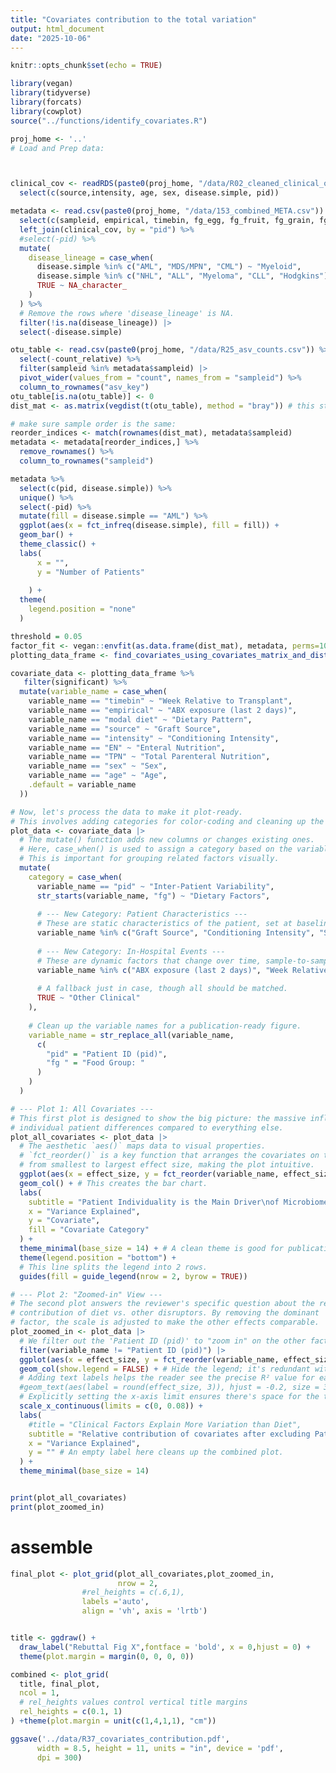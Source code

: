```yaml
---
title: "Covariates contribution to the total variation"
output: html_document
date: "2025-10-06"
---
```


```r
knitr::opts_chunk$set(echo = TRUE)
```

```r
library(vegan)
library(tidyverse)
library(forcats)
library(cowplot)
source("../functions/identify_covariates.R")
```

```r
proj_home <- '..'
# Load and Prep data:



clinical_cov <- readRDS(paste0(proj_home, "/data/R02_cleaned_clinical_outcome.rds")) %>%
  select(c(source,intensity, age, sex, disease.simple, pid))

metadata <- read.csv(paste0(proj_home, "/data/153_combined_META.csv")) %>% 
  select(c(sampleid, empirical, timebin, fg_egg, fg_fruit, fg_grain, fg_legume, fg_meat, fg_milk, fg_oils, fg_sweets, fg_veggie, TPN, EN, pid)) %>%
  left_join(clinical_cov, by = "pid") %>%
  #select(-pid) %>%
  mutate(
    disease_lineage = case_when(
      disease.simple %in% c("AML", "MDS/MPN", "CML") ~ "Myeloid",
      disease.simple %in% c("NHL", "ALL", "Myeloma", "CLL", "Hodgkins") ~ "Lymphoid",
      TRUE ~ NA_character_
    )
  ) %>%
  # Remove the rows where 'disease_lineage' is NA.
  filter(!is.na(disease_lineage)) |> 
  select(-disease.simple)
```

```r
otu_table <- read.csv(paste0(proj_home, "/data/R25_asv_counts.csv")) %>%
  select(-count_relative) %>%
  filter(sampleid %in% metadata$sampleid) |> 
  pivot_wider(values_from = "count", names_from = "sampleid") %>%
  column_to_rownames("asv_key") 
otu_table[is.na(otu_table)] <- 0
dist_mat <- as.matrix(vegdist(t(otu_table), method = "bray")) # this step will take quite some time
```


```r
# make sure sample order is the same:
reorder_indices <- match(rownames(dist_mat), metadata$sampleid)
metadata <- metadata[reorder_indices,] %>%
  remove_rownames() %>%
  column_to_rownames("sampleid")

metadata %>%
  select(c(pid, disease.simple)) %>%
  unique() %>%
  select(-pid) %>%
  mutate(fill = disease.simple == "AML") %>%
  ggplot(aes(x = fct_infreq(disease.simple), fill = fill)) +
  geom_bar() + 
  theme_classic() +
  labs(
      x = "",
      y = "Number of Patients"
      
    ) + 
  theme(
    legend.position = "none"
  )
```


```r
threshold = 0.05
factor_fit <- vegan::envfit(as.data.frame(dist_mat), metadata, perms=1000)
plotting_data_frame <- find_covariates_using_covariates_matrix_and_dist_mat(dist_mat, metadata, threshold = threshold, perms = 10000)
```


```r
covariate_data <- plotting_data_frame %>%
   filter(significant) %>% 
  mutate(variable_name = case_when(
    variable_name == "timebin" ~ "Week Relative to Transplant",
    variable_name == "empirical" ~ "ABX exposure (last 2 days)",
    variable_name == "modal diet" ~ "Dietary Pattern",
    variable_name == "source" ~ "Graft Source",
    variable_name == "intensity" ~ "Conditioning Intensity",
    variable_name == "EN" ~ "Enteral Nutrition",
    variable_name == "TPN" ~ "Total Parenteral Nutrition",
    variable_name == "sex" ~ "Sex",
    variable_name == "age" ~ "Age",
    .default = variable_name
  ))
```


```r
# Now, let's process the data to make it plot-ready.
# This involves adding categories for color-coding and cleaning up the names for clarity.
plot_data <- covariate_data |>
  # The mutate() function adds new columns or changes existing ones.
  # Here, case_when() is used to assign a category based on the variable name.
  # This is important for grouping related factors visually.
  mutate(
    category = case_when(
      variable_name == "pid" ~ "Inter-Patient Variability",
      str_starts(variable_name, "fg") ~ "Dietary Factors",
      
      # --- New Category: Patient Characteristics ---
      # These are static characteristics of the patient, set at baseline.
      variable_name %in% c("Graft Source", "Conditioning Intensity", "Sex",  "Age") ~ "Per-Patient Factors",
      
      # --- New Category: In-Hospital Events ---
      # These are dynamic factors that change over time, sample-to-sample.
      variable_name %in% c("ABX exposure (last 2 days)", "Week Relative to Transplant", "Enteral Nutrition") ~ "Per-Sample Events",
      
      # A fallback just in case, though all should be matched.
      TRUE ~ "Other Clinical"
    ),
    
    # Clean up the variable names for a publication-ready figure.
    variable_name = str_replace_all(variable_name,
      c(
        "pid" = "Patient ID (pid)",
        "fg " = "Food Group: "
      )
    )
  )

# --- Plot 1: All Covariates ---
# This first plot is designed to show the big picture: the massive influence of
# individual patient differences compared to everything else.
plot_all_covariates <- plot_data |>
  # The aesthetic `aes()` maps data to visual properties.
  # `fct_reorder()` is a key function that arranges the covariates on the y-axis
  # from smallest to largest effect size, making the plot intuitive.
  ggplot(aes(x = effect_size, y = fct_reorder(variable_name, effect_size), fill = category)) +
  geom_col() + # This creates the bar chart.
  labs(
    subtitle = "Patient Individuality is the Main Driver\nof Microbiome Variation",
    x = "Variance Explained",
    y = "Covariate",
    fill = "Covariate Category"
  ) +
  theme_minimal(base_size = 14) + # A clean theme is good for publications.
  theme(legend.position = "bottom") +
  # This line splits the legend into 2 rows.
  guides(fill = guide_legend(nrow = 2, byrow = TRUE))

# --- Plot 2: "Zoomed-in" View ---
# The second plot answers the reviewer's specific question about the relative
# contribution of diet vs. other disruptors. By removing the dominant 'pid'
# factor, the scale is adjusted to make the other effects comparable.
plot_zoomed_in <- plot_data |>
  # We filter out the 'Patient ID (pid)' to "zoom in" on the other factors.
  filter(variable_name != "Patient ID (pid)") |>
  ggplot(aes(x = effect_size, y = fct_reorder(variable_name, effect_size), fill = category)) +
  geom_col(show.legend = FALSE) + # Hide the legend; it's redundant with the first plot.
  # Adding text labels helps the reader see the precise R² value for each bar.
  #geom_text(aes(label = round(effect_size, 3)), hjust = -0.2, size = 3.5) +
  # Explicitly setting the x-axis limit ensures there's space for the text labels.
  scale_x_continuous(limits = c(0, 0.08)) +
  labs(
    #title = "Clinical Factors Explain More Variation than Diet",
    subtitle = "Relative contribution of covariates after excluding Patient ID",
    x = "Variance Explained",
    y = "" # An empty label here cleans up the combined plot.
  ) +
  theme_minimal(base_size = 14)


print(plot_all_covariates)
print(plot_zoomed_in)


```

# assemble 

```r
final_plot <- plot_grid(plot_all_covariates,plot_zoomed_in,
                        nrow = 2,
                #rel_heights = c(.6,1),
                labels ='auto',
                align = 'vh', axis = 'lrtb')


title <- ggdraw() + 
  draw_label("Rebuttal Fig X",fontface = 'bold', x = 0,hjust = 0) +
  theme(plot.margin = margin(0, 0, 0, 0))

combined <- plot_grid(
  title, final_plot,
  ncol = 1,
  # rel_heights values control vertical title margins
  rel_heights = c(0.1, 1)
) +theme(plot.margin = unit(c(1,4,1,1), "cm"))

ggsave('../data/R37_covariates_contribution.pdf',
      width = 8.5, height = 11, units = "in", device = 'pdf', 
      dpi = 300)       
```
